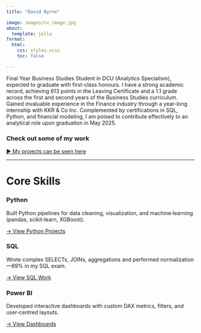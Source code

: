 ```yaml
---
title: "David Byrne"

image: images/cv_image.jpg
about:
  template: jolla
format:
  html:
    css: styles.scss
    toc: false

---
```


<div class="hero">
  <p>Final Year Business Studies Student in DCU (Analytics Specialism), expected to graduate with first-class honours.  I have a strong academic record, achieving 613 points in the Leaving Certificate and a 1.1 grade across the first and second years of the Business Studies curriculum. Gained invaluable experience in the Finance industry through a year-long internship with KKR & Co Inc. Complemented by certifications in SQL, Python, and financial modeling, I am poised to contribute effectively to an analytical role upon graduation in May 2025.</p>
</div>

### Check out some of my work
[► My projects can be seen here](projects.qmd)

---
# Core Skills

::: skill-grid

::: skill-card
::: skill-icon
<i class="fa fa-python"></i>
:::
### Python
Built Python pipelines for data cleaning, visualization, and machine‑learning (pandas, scikit‑learn, XGBoost).

[→ View Python Projects](projects/baa1027_adv_python.qmd){.btn .btn-primary}
:::

::: skill-card
::: skill-icon
<i class="fa fa-database"></i>
:::
### SQL
Wrote complex SELECTs, JOINs, aggregations and performed normalization—89% in my SQL exam.

[→ View SQL Work](projects/programming&visualisation.qmd){.btn .btn-primary}
:::

::: skill-card
::: skill-icon
<i class="fa fa-line-chart"></i>
:::
### Power BI
Developed interactive dashboards with custom DAX metrics, filters, and user‑centred layouts.

[→ View Dashboards](projects/programming&visualisation.qmd){.btn .btn-primary}
:::

:::